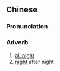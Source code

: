 ==Chinese==
{{zh-forms}}

===Pronunciation===
{{zh-pron
|mn=xm,qz,tp:thàu-mî/zz:thàu-mêe/kh:thàu-mê
|cat=adv
}}

===Adverb===
{{zh-adv}} {{tlb|zh|Min Nan}}

# [[all night]]
# [[night]] after night